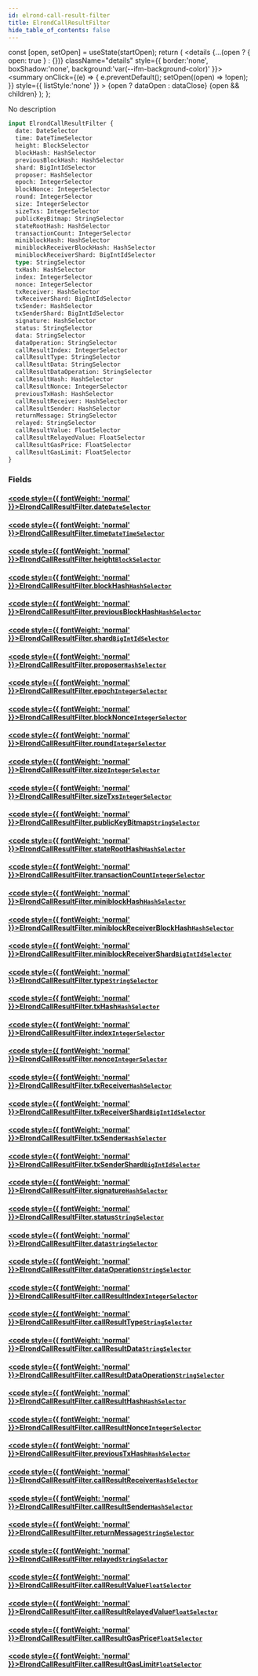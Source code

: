 ```yaml
---
id: elrond-call-result-filter
title: ElrondCallResultFilter
hide_table_of_contents: false
---
```







  const [open, setOpen] = useState(startOpen);
  return (
    <details {...(open ? { open: true } : {})} className="details" style={{ border:'none', boxShadow:'none', background:'var(--ifm-background-color)' }}>
      <summary
        onClick={(e) => {
          e.preventDefault();
          setOpen((open) => !open);
        }}
        style={{ listStyle:'none' }}
      >
      {open ? dataOpen : dataClose}
      </summary>
      {open && children}
    </details>
  );
};








No description


```graphql
input ElrondCallResultFilter {
  date: DateSelector
  time: DateTimeSelector
  height: BlockSelector
  blockHash: HashSelector
  previousBlockHash: HashSelector
  shard: BigIntIdSelector
  proposer: HashSelector
  epoch: IntegerSelector
  blockNonce: IntegerSelector
  round: IntegerSelector
  size: IntegerSelector
  sizeTxs: IntegerSelector
  publicKeyBitmap: StringSelector
  stateRootHash: HashSelector
  transactionCount: IntegerSelector
  miniblockHash: HashSelector
  miniblockReceiverBlockHash: HashSelector
  miniblockReceiverShard: BigIntIdSelector
  type: StringSelector
  txHash: HashSelector
  index: IntegerSelector
  nonce: IntegerSelector
  txReceiver: HashSelector
  txReceiverShard: BigIntIdSelector
  txSender: HashSelector
  txSenderShard: BigIntIdSelector
  signature: HashSelector
  status: StringSelector
  data: StringSelector
  dataOperation: StringSelector
  callResultIndex: IntegerSelector
  callResultType: StringSelector
  callResultData: StringSelector
  callResultDataOperation: StringSelector
  callResultHash: HashSelector
  callResultNonce: IntegerSelector
  previousTxHash: HashSelector
  callResultReceiver: HashSelector
  callResultSender: HashSelector
  returnMessage: StringSelector
  relayed: StringSelector
  callResultValue: FloatSelector
  callResultRelayedValue: FloatSelector
  callResultGasPrice: FloatSelector
  callResultGasLimit: FloatSelector
}
```




### Fields

#### [<code style={{ fontWeight: 'normal' }}>ElrondCallResultFilter.<b>date</b></code>](#)<Bullet />[`DateSelector`](/docs/graphql-reference/inputs/date-selector) <Badge class="badge badge--secondary" text="input"/> 
> 
> 
> 
> 

#### [<code style={{ fontWeight: 'normal' }}>ElrondCallResultFilter.<b>time</b></code>](#)<Bullet />[`DateTimeSelector`](/docs/graphql-reference/inputs/date-time-selector) <Badge class="badge badge--secondary" text="input"/> 
> 
> 
> 
> 

#### [<code style={{ fontWeight: 'normal' }}>ElrondCallResultFilter.<b>height</b></code>](#)<Bullet />[`BlockSelector`](/docs/graphql-reference/inputs/block-selector) <Badge class="badge badge--secondary" text="input"/> 
> 
> 
> 
> 

#### [<code style={{ fontWeight: 'normal' }}>ElrondCallResultFilter.<b>blockHash</b></code>](#)<Bullet />[`HashSelector`](/docs/graphql-reference/inputs/hash-selector) <Badge class="badge badge--secondary" text="input"/> 
> 
> 
> 
> 

#### [<code style={{ fontWeight: 'normal' }}>ElrondCallResultFilter.<b>previousBlockHash</b></code>](#)<Bullet />[`HashSelector`](/docs/graphql-reference/inputs/hash-selector) <Badge class="badge badge--secondary" text="input"/> 
> 
> 
> 
> 

#### [<code style={{ fontWeight: 'normal' }}>ElrondCallResultFilter.<b>shard</b></code>](#)<Bullet />[`BigIntIdSelector`](/docs/graphql-reference/inputs/big-int-id-selector) <Badge class="badge badge--secondary" text="input"/> 
> 
> 
> 
> 

#### [<code style={{ fontWeight: 'normal' }}>ElrondCallResultFilter.<b>proposer</b></code>](#)<Bullet />[`HashSelector`](/docs/graphql-reference/inputs/hash-selector) <Badge class="badge badge--secondary" text="input"/> 
> 
> 
> 
> 

#### [<code style={{ fontWeight: 'normal' }}>ElrondCallResultFilter.<b>epoch</b></code>](#)<Bullet />[`IntegerSelector`](/docs/graphql-reference/inputs/integer-selector) <Badge class="badge badge--secondary" text="input"/> 
> 
> 
> 
> 

#### [<code style={{ fontWeight: 'normal' }}>ElrondCallResultFilter.<b>blockNonce</b></code>](#)<Bullet />[`IntegerSelector`](/docs/graphql-reference/inputs/integer-selector) <Badge class="badge badge--secondary" text="input"/> 
> 
> 
> 
> 

#### [<code style={{ fontWeight: 'normal' }}>ElrondCallResultFilter.<b>round</b></code>](#)<Bullet />[`IntegerSelector`](/docs/graphql-reference/inputs/integer-selector) <Badge class="badge badge--secondary" text="input"/> 
> 
> 
> 
> 

#### [<code style={{ fontWeight: 'normal' }}>ElrondCallResultFilter.<b>size</b></code>](#)<Bullet />[`IntegerSelector`](/docs/graphql-reference/inputs/integer-selector) <Badge class="badge badge--secondary" text="input"/> 
> 
> 
> 
> 

#### [<code style={{ fontWeight: 'normal' }}>ElrondCallResultFilter.<b>sizeTxs</b></code>](#)<Bullet />[`IntegerSelector`](/docs/graphql-reference/inputs/integer-selector) <Badge class="badge badge--secondary" text="input"/> 
> 
> 
> 
> 

#### [<code style={{ fontWeight: 'normal' }}>ElrondCallResultFilter.<b>publicKeyBitmap</b></code>](#)<Bullet />[`StringSelector`](/docs/graphql-reference/inputs/string-selector) <Badge class="badge badge--secondary" text="input"/> 
> 
> 
> 
> 

#### [<code style={{ fontWeight: 'normal' }}>ElrondCallResultFilter.<b>stateRootHash</b></code>](#)<Bullet />[`HashSelector`](/docs/graphql-reference/inputs/hash-selector) <Badge class="badge badge--secondary" text="input"/> 
> 
> 
> 
> 

#### [<code style={{ fontWeight: 'normal' }}>ElrondCallResultFilter.<b>transactionCount</b></code>](#)<Bullet />[`IntegerSelector`](/docs/graphql-reference/inputs/integer-selector) <Badge class="badge badge--secondary" text="input"/> 
> 
> 
> 
> 

#### [<code style={{ fontWeight: 'normal' }}>ElrondCallResultFilter.<b>miniblockHash</b></code>](#)<Bullet />[`HashSelector`](/docs/graphql-reference/inputs/hash-selector) <Badge class="badge badge--secondary" text="input"/> 
> 
> 
> 
> 

#### [<code style={{ fontWeight: 'normal' }}>ElrondCallResultFilter.<b>miniblockReceiverBlockHash</b></code>](#)<Bullet />[`HashSelector`](/docs/graphql-reference/inputs/hash-selector) <Badge class="badge badge--secondary" text="input"/> 
> 
> 
> 
> 

#### [<code style={{ fontWeight: 'normal' }}>ElrondCallResultFilter.<b>miniblockReceiverShard</b></code>](#)<Bullet />[`BigIntIdSelector`](/docs/graphql-reference/inputs/big-int-id-selector) <Badge class="badge badge--secondary" text="input"/> 
> 
> 
> 
> 

#### [<code style={{ fontWeight: 'normal' }}>ElrondCallResultFilter.<b>type</b></code>](#)<Bullet />[`StringSelector`](/docs/graphql-reference/inputs/string-selector) <Badge class="badge badge--secondary" text="input"/> 
> 
> 
> 
> 

#### [<code style={{ fontWeight: 'normal' }}>ElrondCallResultFilter.<b>txHash</b></code>](#)<Bullet />[`HashSelector`](/docs/graphql-reference/inputs/hash-selector) <Badge class="badge badge--secondary" text="input"/> 
> 
> 
> 
> 

#### [<code style={{ fontWeight: 'normal' }}>ElrondCallResultFilter.<b>index</b></code>](#)<Bullet />[`IntegerSelector`](/docs/graphql-reference/inputs/integer-selector) <Badge class="badge badge--secondary" text="input"/> 
> 
> 
> 
> 

#### [<code style={{ fontWeight: 'normal' }}>ElrondCallResultFilter.<b>nonce</b></code>](#)<Bullet />[`IntegerSelector`](/docs/graphql-reference/inputs/integer-selector) <Badge class="badge badge--secondary" text="input"/> 
> 
> 
> 
> 

#### [<code style={{ fontWeight: 'normal' }}>ElrondCallResultFilter.<b>txReceiver</b></code>](#)<Bullet />[`HashSelector`](/docs/graphql-reference/inputs/hash-selector) <Badge class="badge badge--secondary" text="input"/> 
> 
> 
> 
> 

#### [<code style={{ fontWeight: 'normal' }}>ElrondCallResultFilter.<b>txReceiverShard</b></code>](#)<Bullet />[`BigIntIdSelector`](/docs/graphql-reference/inputs/big-int-id-selector) <Badge class="badge badge--secondary" text="input"/> 
> 
> 
> 
> 

#### [<code style={{ fontWeight: 'normal' }}>ElrondCallResultFilter.<b>txSender</b></code>](#)<Bullet />[`HashSelector`](/docs/graphql-reference/inputs/hash-selector) <Badge class="badge badge--secondary" text="input"/> 
> 
> 
> 
> 

#### [<code style={{ fontWeight: 'normal' }}>ElrondCallResultFilter.<b>txSenderShard</b></code>](#)<Bullet />[`BigIntIdSelector`](/docs/graphql-reference/inputs/big-int-id-selector) <Badge class="badge badge--secondary" text="input"/> 
> 
> 
> 
> 

#### [<code style={{ fontWeight: 'normal' }}>ElrondCallResultFilter.<b>signature</b></code>](#)<Bullet />[`HashSelector`](/docs/graphql-reference/inputs/hash-selector) <Badge class="badge badge--secondary" text="input"/> 
> 
> 
> 
> 

#### [<code style={{ fontWeight: 'normal' }}>ElrondCallResultFilter.<b>status</b></code>](#)<Bullet />[`StringSelector`](/docs/graphql-reference/inputs/string-selector) <Badge class="badge badge--secondary" text="input"/> 
> 
> 
> 
> 

#### [<code style={{ fontWeight: 'normal' }}>ElrondCallResultFilter.<b>data</b></code>](#)<Bullet />[`StringSelector`](/docs/graphql-reference/inputs/string-selector) <Badge class="badge badge--secondary" text="input"/> 
> 
> 
> 
> 

#### [<code style={{ fontWeight: 'normal' }}>ElrondCallResultFilter.<b>dataOperation</b></code>](#)<Bullet />[`StringSelector`](/docs/graphql-reference/inputs/string-selector) <Badge class="badge badge--secondary" text="input"/> 
> 
> 
> 
> 

#### [<code style={{ fontWeight: 'normal' }}>ElrondCallResultFilter.<b>callResultIndex</b></code>](#)<Bullet />[`IntegerSelector`](/docs/graphql-reference/inputs/integer-selector) <Badge class="badge badge--secondary" text="input"/> 
> 
> 
> 
> 

#### [<code style={{ fontWeight: 'normal' }}>ElrondCallResultFilter.<b>callResultType</b></code>](#)<Bullet />[`StringSelector`](/docs/graphql-reference/inputs/string-selector) <Badge class="badge badge--secondary" text="input"/> 
> 
> 
> 
> 

#### [<code style={{ fontWeight: 'normal' }}>ElrondCallResultFilter.<b>callResultData</b></code>](#)<Bullet />[`StringSelector`](/docs/graphql-reference/inputs/string-selector) <Badge class="badge badge--secondary" text="input"/> 
> 
> 
> 
> 

#### [<code style={{ fontWeight: 'normal' }}>ElrondCallResultFilter.<b>callResultDataOperation</b></code>](#)<Bullet />[`StringSelector`](/docs/graphql-reference/inputs/string-selector) <Badge class="badge badge--secondary" text="input"/> 
> 
> 
> 
> 

#### [<code style={{ fontWeight: 'normal' }}>ElrondCallResultFilter.<b>callResultHash</b></code>](#)<Bullet />[`HashSelector`](/docs/graphql-reference/inputs/hash-selector) <Badge class="badge badge--secondary" text="input"/> 
> 
> 
> 
> 

#### [<code style={{ fontWeight: 'normal' }}>ElrondCallResultFilter.<b>callResultNonce</b></code>](#)<Bullet />[`IntegerSelector`](/docs/graphql-reference/inputs/integer-selector) <Badge class="badge badge--secondary" text="input"/> 
> 
> 
> 
> 

#### [<code style={{ fontWeight: 'normal' }}>ElrondCallResultFilter.<b>previousTxHash</b></code>](#)<Bullet />[`HashSelector`](/docs/graphql-reference/inputs/hash-selector) <Badge class="badge badge--secondary" text="input"/> 
> 
> 
> 
> 

#### [<code style={{ fontWeight: 'normal' }}>ElrondCallResultFilter.<b>callResultReceiver</b></code>](#)<Bullet />[`HashSelector`](/docs/graphql-reference/inputs/hash-selector) <Badge class="badge badge--secondary" text="input"/> 
> 
> 
> 
> 

#### [<code style={{ fontWeight: 'normal' }}>ElrondCallResultFilter.<b>callResultSender</b></code>](#)<Bullet />[`HashSelector`](/docs/graphql-reference/inputs/hash-selector) <Badge class="badge badge--secondary" text="input"/> 
> 
> 
> 
> 

#### [<code style={{ fontWeight: 'normal' }}>ElrondCallResultFilter.<b>returnMessage</b></code>](#)<Bullet />[`StringSelector`](/docs/graphql-reference/inputs/string-selector) <Badge class="badge badge--secondary" text="input"/> 
> 
> 
> 
> 

#### [<code style={{ fontWeight: 'normal' }}>ElrondCallResultFilter.<b>relayed</b></code>](#)<Bullet />[`StringSelector`](/docs/graphql-reference/inputs/string-selector) <Badge class="badge badge--secondary" text="input"/> 
> 
> 
> 
> 

#### [<code style={{ fontWeight: 'normal' }}>ElrondCallResultFilter.<b>callResultValue</b></code>](#)<Bullet />[`FloatSelector`](/docs/graphql-reference/inputs/float-selector) <Badge class="badge badge--secondary" text="input"/> 
> 
> 
> 
> 

#### [<code style={{ fontWeight: 'normal' }}>ElrondCallResultFilter.<b>callResultRelayedValue</b></code>](#)<Bullet />[`FloatSelector`](/docs/graphql-reference/inputs/float-selector) <Badge class="badge badge--secondary" text="input"/> 
> 
> 
> 
> 

#### [<code style={{ fontWeight: 'normal' }}>ElrondCallResultFilter.<b>callResultGasPrice</b></code>](#)<Bullet />[`FloatSelector`](/docs/graphql-reference/inputs/float-selector) <Badge class="badge badge--secondary" text="input"/> 
> 
> 
> 
> 

#### [<code style={{ fontWeight: 'normal' }}>ElrondCallResultFilter.<b>callResultGasLimit</b></code>](#)<Bullet />[`FloatSelector`](/docs/graphql-reference/inputs/float-selector) <Badge class="badge badge--secondary" text="input"/> 
> 
> 
> 
> 



